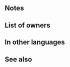{{Special
|tagid=SID_閉界
|intID=3359
|exclusive=1
|canUseWeapon={{WeaponList|exclude=Staff}}
|canUseMove={{MoveList|All}}
|cost=500
|cooldown=2
|effect=Boosts Special damage by 25% of unit's Atk. If Special triggers, neutralizes "reduces damage by X%" effects from non-Special skills. Neutralizes effects that inflict "Special cooldown charge -X" on unit during combat.
|required=Reprisal
|properties=random_owner,offensive_special
}}
==Notes==
{{AtkDamageBoost}}
{{DamageReductionNeutralization}}
{{CooldownChargeMinusNeutralization}}
==List of owners==
{{Skill Hero List}}
==In other languages==
{{OtherLanguages
|japanese=閉界
|german=Umgrenzung
|spanishEU=Barrera
|spanishLA=Barrera
|french=Barricade
|italian=Recinto
|chineseTW=閉界
|portuguese=Oclusão
}}
==See also==
{{See also skills|cond=(Description LIKE '%disables%reduce%damage by x%' OR Description LIKE '%neutralizes%reduce%damage by x%') AND Description LIKE '%non-Special%' AND Description NOT LIKE '%reduces the percentage%'}}
{{Specials Navbox}}